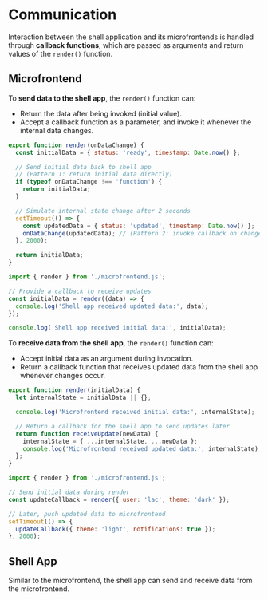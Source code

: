 # Communication

Interaction between the shell application and its microfrontends is handled through **callback functions**, which are passed as arguments and return values of the `render()` function.

## Microfrontend

To **send data to the shell app**, the `render()` function can:
- Return the data after being invoked (initial value).
- Accept a callback function as a parameter, and invoke it whenever the internal data changes.

```js title="microfrontend.js"
export function render(onDataChange) {
  const initialData = { status: 'ready', timestamp: Date.now() };

  // Send initial data back to shell app
  // (Pattern 1: return initial data directly)
  if (typeof onDataChange !== 'function') {
    return initialData;
  }

  // Simulate internal state change after 2 seconds
  setTimeout(() => {
    const updatedData = { status: 'updated', timestamp: Date.now() };
    onDataChange(updatedData); // (Pattern 2: invoke callback on change)
  }, 2000);

  return initialData;
}
```

```js title="shell-app.js"
import { render } from './microfrontend.js';

// Provide a callback to receive updates
const initialData = render((data) => {
  console.log('Shell app received updated data:', data);
});

console.log('Shell app received initial data:', initialData);
```

To **receive data from the shell app**, the `render()` function can:
- Accept initial data as an argument during invocation.
- Return a callback function that receives updated data from the shell app whenever changes occur.

```js title="microfrontend.js"
export function render(initialData) {
  let internalState = initialData || {};

  console.log('Microfrontend received initial data:', internalState);

  // Return a callback for the shell app to send updates later
  return function receiveUpdate(newData) {
    internalState = { ...internalState, ...newData };
    console.log('Microfrontend received updated data:', internalState);
  };
}
```

```js title="shell-app.js"
import { render } from './microfrontend.js';

// Send initial data during render
const updateCallback = render({ user: 'lac', theme: 'dark' });

// Later, push updated data to microfrontend
setTimeout(() => {
  updateCallback({ theme: 'light', notifications: true });
}, 2000);
```


## Shell App

Similar to the microfrontend, the shell app can send and receive data from the microfrontend.
